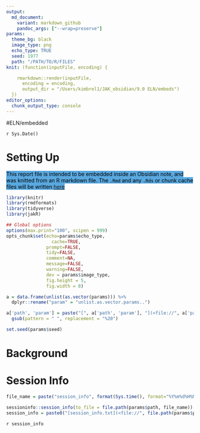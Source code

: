 ```yaml
---
output:
  md_document:
    variant: markdown_github
    pandoc_args: ["--wrap=preserve"]
params:
  theme_bg: black
  image_type: png
  echo_type: TRUE
  seed: 1977
  path: "/PATH/TO/R/FILES"
knit: (function(inputFile, encoding) {

    rmarkdown::render(inputFile, 
      encoding = encoding, 
      output_dir = "/Users/kimbrel1/JAK_obsidian/9.0 ELN/embeds")
  })
editor_options: 
  chunk_output_type: console
---
```


#ELN/embedded

`r Sys.Date()`

# Setting Up

<mark style="background: #037BCFA6;">This report file is intended to be embedded inside an Obsidian note, and was knitted from an R markdown file. The `.Rmd` and any `.Rds` or chunk cache files will be written [here](<file://`r params$path`>)</mark>

```r
library(knitr)
library(rmdformats)
library(tidyverse)
library(jakR)
```

```r
## Global options
options(max.print="100", scipen = 999)
opts_chunk$set(echo=params$echo_type,
	             cache=TRUE,
               prompt=FALSE,
               tidy=FALSE,
               comment=NA,
               message=FALSE,
               warning=FALSE, 
               dev = params$image_type, 
               fig.height = 5, 
               fig.width = 8)

a = data.frame(unlist(as.vector(params))) %>%
  dplyr::rename("param" = "unlist.as.vector.params..")

a['path', 'param'] = paste("[", a['path', 'param'], "](<file://", a['path', 'param'], ">)", sep = "") %>%
  gsub(pattern = " ", replacement = "%20")

set.seed(params$seed)
```

# Background





























# Session Info

```r
file_name = paste("session_info", format(Sys.time(), format="%Y%m%d%H%M%S"), "txt", sep = ".")

sessioninfo::session_info(to_file = file.path(params$path, file_name))
session_info = paste0("[session_info.txt](<file://", file.path(params$path, file_name), ">)")
```

`r session_info`
